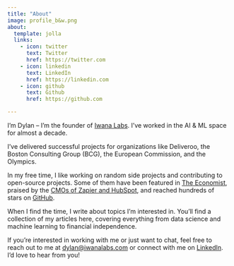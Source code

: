 ```yaml
---
title: "About"
image: profile_b&w.png
about:
  template: jolla
  links:
    - icon: twitter
      text: Twitter
      href: https://twitter.com
    - icon: linkedin
      text: LinkedIn
      href: https://linkedin.com
    - icon: github
      text: Github
      href: https://github.com

---
```


I'm Dylan – I'm the founder of [Iwana Labs](https://iwanalabs.com). I've worked in the AI & ML space for almost a decade.

I've delivered successful projects for organizations like Deliveroo, the Boston Consulting Group (BCG), the European Commission, and the Olympics.

In my free time, I like working on random side projects and contributing to open-source projects. Some of them have been featured in [The Economist](https://www.economist.com/business/2023/02/28/investors-are-going-nuts-for-chatgpt-ish-artificial-intelligence), praised by the [CMOs of Zapier and HubSpot](https://www.youtube.com/watch?v=0Sz-Nmi_5xg&t=1432s), and reached hundreds of stars on [GitHub](https://github.com/dylanjcastillo/shell-genie). 

When I find the time, I write about topics I'm interested in. You'll find a collection of my articles here, covering everything from data science and machine learning to financial independence.

If you're interested in working with me or just want to chat, feel free to reach out to me at [dylan@iwanalabs.com](mailto:dylan@iwanalabs.com) or connect with me on [LinkedIn](https://linkedin.com/in/dylanjcastillo/). I'd love to hear from you!
